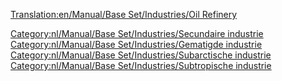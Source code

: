 [[Translation:en/Manual/Base Set/Industries/Oil Refinery]]

{{nl/Manual/Base Set/Industries/Industrieën|image=en/Manual/Base Set/Industries/Oilrefinery.png
|name=Olieraffinaderij
|climates=[[nl/Manual/Klimaat#gematigd|Gematigd]], [[nl/Manual/Klimaat#subarctisch|Subarctisch]], [[nl/Manual/Klimaat#subtropisch|Subtropisch]].
|accepts=[[nl/Manual/Base Set/Cargos/Olie|Olie]]
|produces=[[nl/Manual/Base Set/Cargos/Goederen|Goederen]]
|notes=Kan alleen worden geplaatst vlakbij de randen van de kaart, zelfs bij gebruik van [[en/Manual/Industries|sticht een nieuwe industrie]].
Het kan worden vernietigd door een [[en/Manual/Disasters#oil-refinery-explosion|ramp met een militaire straaljager]], maar zal zichzelf snel herbouwen.
}}

[[Category:nl/Manual/Base Set/Industries/Secundaire industrie]]
[[Category:nl/Manual/Base Set/Industries/Gematigde industrie]]
[[Category:nl/Manual/Base Set/Industries/Subarctische industrie]]
[[Category:nl/Manual/Base Set/Industries/Subtropische industrie]]